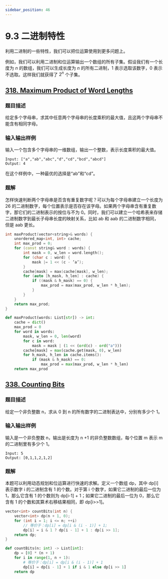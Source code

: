 ```yaml
---
sidebar_position: 46
---
```


# 9.3 二进制特性

利用二进制的一些特性，我们可以把位运算使用到更多问题上。

例如，我们可以利用二进制和位运算输出一个数组的所有子集。假设我们有一个长度为 $n$ 的数组，我们可以生成长度为 $n$ 的所有二进制，1 表示选取该数字，0 表示不选取。这样我们就获得了 $2^n$ 个子集。

## [318. Maximum Product of Word Lengths](https://leetcode.com/problems/maximum-product-of-word-lengths/)

### 题目描述

给定多个字母串，求其中任意两个字母串的长度乘积的最大值，且这两个字母串不能含有相同字母。

### 输入输出样例

输入一个包含多个字母串的一维数组，输出一个整数，表示长度乘积的最大值。

```
Input: ["a","ab","abc","d","cd","bcd","abcd"]
Output: 4
```

在这个样例中，一种最优的选择是“ab”和“cd”。

### 题解

怎样快速判断两个字母串是否含有重复数字呢？可以为每个字母串建立一个长度为 26 的二进制数字，每个位置表示是否存在该字母。如果两个字母串含有重复数字，那它们的二进制表示的按位与不为 0。同时，我们可以建立一个哈希表来存储二进制数字到最长子母串长度的映射关系，比如 ab 和 aab 的二进制数字相同，但是 aab 更长。

<Tabs>
<TabItem value="cpp" label="C++">

```cpp
int maxProduct(vector<string>& words) {
    unordered_map<int, int> cache;
    int max_prod = 0;
    for (const string& word : words) {
        int mask = 0, w_len = word.length();
        for (char c : word) {
            mask |= 1 << (c - ’a’);
        }
        cache[mask] = max(cache[mask], w_len);
        for (auto [h_mask, h_len] : cache) {
            if ((mask & h_mask) == 0) {
                max_prod = max(max_prod, w_len * h_len);
            }
        }
    }
    return max_prod;
}
```

</TabItem>
<TabItem value="py" label="Python">

```py
def maxProduct(words: List[str]) -> int:
    cache = dict()
    max_prod = 0
    for word in words:
        mask, w_len = 0, len(word)
        for c in word:
            mask = mask | (1 << (ord(c) - ord("a")))
        cache[mask] = max(cache.get(mask, 0), w_len)
        for h_mask, h_len in cache.items():
            if (mask & h_mask) == 0:
                max_prod = max(max_prod, w_len * h_len)
    return max_prod
```

</TabItem>

</Tabs>

## [338. Counting Bits](https://leetcode.com/problems/counting-bits/)

### 题目描述

给定一个非负整数 n，求从 0 到 n 的所有数字的二进制表达中，分别有多少个 1。

### 输入输出样例

输入是一个非负整数 n，输出是长度为 n +1 的非负整数数组，每个位置 m 表示 m 的二进制里有多少个 1。

```
Input: 5
Output: [0,1,1,2,1,2]
```

### 题解

本题可以利用动态规划和位运算进行快速的求解。定义一个数组 dp，其中 dp[i] 表示数字 i 的二进制含有 1 的个数。对于第 i 个数字，如果它二进制的最后一位为 1，那么它含有 1 的个数则为 dp[i-1] + 1；如果它二进制的最后一位为 0，那么它含有 1 的个数和其算术右移结果相同，即 dp[i>>1]。

<Tabs>
<TabItem value="cpp" label="C++">

```cpp
vector<int> countBits(int n) {
    vector<int> dp(n + 1, 0);
    for (int i = 1; i <= n; ++i)
        // 等价于：dp[i] = dp[i & (i - 1)] + 1;
        dp[i] = i & 1 ? dp[i - 1] + 1 : dp[i >> 1];
    return dp;
}
```

</TabItem>
<TabItem value="py" label="Python">

```py
def countBits(n: int) -> List[int]:
    dp = [0] * (n + 1)
    for i in range(1, n + 1):
        # 等价于：dp[i] = dp[i & (i - 1)] + 1
        dp[i] = dp[i - 1] + 1 if i & 1 else dp[i >> 1]
    return dp
```

</TabItem>

</Tabs>